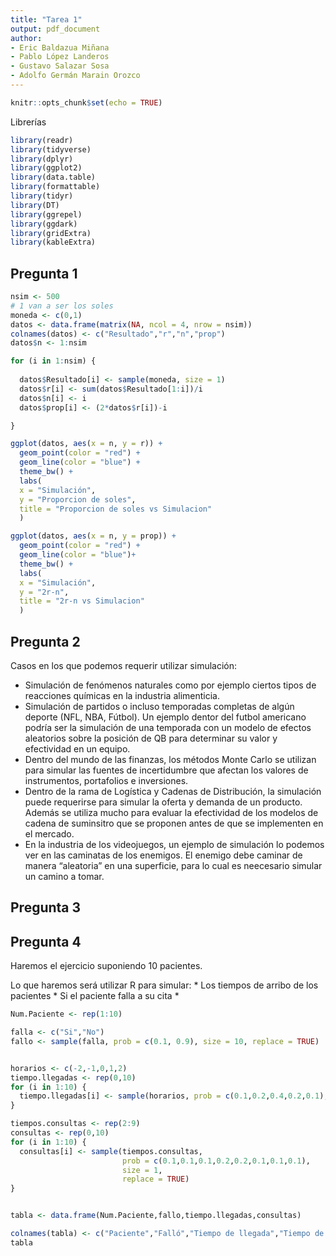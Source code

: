 ```yaml
---
title: "Tarea 1"
output: pdf_document
author:
- Eric Baldazua Miñana
- Pablo López Landeros 
- Gustavo Salazar Sosa
- Adolfo Germán Marain Orozco
---
```


```r
knitr::opts_chunk$set(echo = TRUE)
```
Librerías
```r
library(readr)
library(tidyverse)
library(dplyr)
library(ggplot2)
library(data.table)
library(formattable)
library(tidyr)
library(DT)
library(ggrepel)
library(ggdark)
library(gridExtra) 
library(kableExtra)
```


## Pregunta 1   

```r
nsim <- 500
# 1 van a ser los soles
moneda <- c(0,1)
datos <- data.frame(matrix(NA, ncol = 4, nrow = nsim))
colnames(datos) <- c("Resultado","r","n","prop")
datos$n <- 1:nsim

for (i in 1:nsim) {
  
  datos$Resultado[i] <- sample(moneda, size = 1)
  datos$r[i] <- sum(datos$Resultado[1:i])/i
  datos$n[i] <- i
  datos$prop[i] <- (2*datos$r[i])-i

}

ggplot(datos, aes(x = n, y = r)) +
  geom_point(color = "red") +
  geom_line(color = "blue") +
  theme_bw() +
  labs(
  x = "Simulación",
  y = "Proporcion de soles",
  title = "Proporcion de soles vs Simulacion"
  )

ggplot(datos, aes(x = n, y = prop)) +
  geom_point(color = "red") +
  geom_line(color = "blue")+
  theme_bw() +
  labs(
  x = "Simulación",
  y = "2r-n",
  title = "2r-n vs Simulacion"
  )


```

## Pregunta 2   
Casos en los que podemos requerir utilizar simulación:   

* Simulación de fenómenos naturales como por ejemplo ciertos tipos de reacciones químicas en la industria alimenticia.
* Simulación de partidos o incluso temporadas completas de algún deporte (NFL, NBA, Fútbol). Un ejemplo dentor del futbol americano podría ser la simulación de una temporada con un modelo de efectos aleatorios sobre la posición de QB para determinar su valor y efectividad en un equipo. 
* Dentro del mundo de las finanzas, los métodos Monte Carlo se utilizan para simular las fuentes de incertidumbre que afectan los valores de instrumentos, portafolios e inversiones. 
* Dentro de la rama de Logística y Cadenas de Distribución, la simulación puede requerirse para simular la oferta y demanda de un producto. Además se utiliza mucho para evaluar la efectividad de los modelos de cadena de suminsitro que se proponen antes de que se implementen en el mercado.
* En la industria de los videojuegos, un ejemplo de simulación lo podemos ver en las caminatas de los enemigos. El enemigo debe caminar de manera "aleatoria" en una superficie, para lo cual es neecesario simular un camino a tomar.    

## Pregunta 3   


## Pregunta 4
Haremos el ejercicio suponiendo 10 pacientes. 

Lo que haremos será utilizar R para simular:
* Los tiempos de arribo de los pacientes
* Si el paciente falla a su cita
* 

```r
Num.Paciente <- rep(1:10)

falla <- c("Si","No")
fallo <- sample(falla, prob = c(0.1, 0.9), size = 10, replace = TRUE)


horarios <- c(-2,-1,0,1,2)
tiempo.llegadas <- rep(0,10)
for (i in 1:10) {
  tiempo.llegadas[i] <- sample(horarios, prob = c(0.1,0.2,0.4,0.2,0.1), size = 1, replace = TRUE)
}

tiempos.consultas <- rep(2:9)
consultas <- rep(0,10)
for (i in 1:10) {
  consultas[i] <- sample(tiempos.consultas,
                         prob = c(0.1,0.1,0.1,0.2,0.2,0.1,0.1,0.1),
                         size = 1,
                         replace = TRUE)
}


tabla <- data.frame(Num.Paciente,fallo,tiempo.llegadas,consultas)

colnames(tabla) <- c("Paciente","Falló","Tiempo de llegada","Tiempo de consulta")
tabla


```


